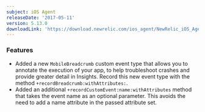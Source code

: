 ```yaml
---
subject: iOS Agent
releaseDate: '2017-05-11'
version: 5.13.0
downloadLink: 'https://download.newrelic.com/ios_agent/NewRelic_iOS_Agent_5.13.0.zip'
---
```


### Features

* Added a new `MobileBreadcrumb` custom event type that allows you to annotate the execution of your app, to help troubleshoot crashes and provide greater detail in Insights. Record this new event type with the method `+recordBreadcrumb:withAttributes:`.
* Added an additional `+recordCustomEvent:name:withAttributes` method that takes the event name as an optional parameter. This avoids the need to add a name attribute in the passed attribute set.
